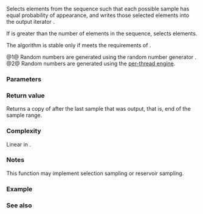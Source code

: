 {{cpp/experimental/title|sample}}
{{cpp/experimental/lib_extensions/navbar}}

{{dcl begin}}
{{dcl header|experimental/algorithm}}
{{dcl|num=1|since=libfund_ts|
template&lt; class PopulationIterator, class SampleIterator,
          class Distance, class URBG &gt;
SampleIterator sample( PopulationIterator first, PopulationIterator last,
                       SampleIterator out, Distance n, 
                       URBG&amp;&amp; g );
}}
{{dcl|num=2|since=libfund_ts_2|
template&lt; class PopulationIterator, class SampleIterator, class Distance &gt;
SampleIterator sample( PopulationIterator first, PopulationIterator last,
                       SampleIterator out, Distance n );
}}
{{dcl end}}

Selects {{c|n}} elements from the sequence {{range|first|last}} such that each possible sample has equal probability of appearance, and writes those selected elements into the output iterator {{c|out}}.

If {{c|n}} is greater than the number of elements in the sequence, selects {{c|last - first}} elements.

The algorithm is stable only if {{tt|PopulationIterator}} meets the requirements of {{named req|ForwardIterator}}.

@1@ Random numbers are generated using the random number generator {{c|g}}.
@2@ Random numbers are generated using the [[cpp/experimental/lib extensions 2#Simple random number generation facilities|per-thread engine]].

===Parameters===
{{par begin}}
{{par|first, last|pair of iterators forming the range from which to make the sampling (the population)}}
{{par|out|the output iterator where the samples are written. Must not be in the range {{range|first|last}}}}
{{par|n|number of samples to make}}
{{par|g|the random number generator used as the source of randomness}}
{{par req named|PopulationIterator|InputIterator}}
{{par req named|SampleIterator|OutputIterator}}
{{par req|{{tt|SampleIterator}} must also meet the requirements of {{named req|RandomAccessIterator}} if {{tt|PopulationIterator}} doesn't meet {{named req|ForwardIterator}}.}}
{{par req|{{tt|PopulationIterator}}'s value type must be writeable to {{c|out}}.}}
{{par req|{{tt|Distance}} must be an integer type.}}
{{par req|{{tt|URBG}} must meet the requirements of {{named req|UniformRandomBitGenerator}} and its return type must be convertible to {{tt|Distance}}.}}
{{par end}}

===Return value===
Returns a copy of {{c|out}} after the last sample that was output, that is, end of the sample range.

===Complexity===
Linear in {{c|std::distance(first, last)}}.

===Notes===
This function may implement selection sampling or reservoir sampling.

===Example===
{{example
|code=
#include &lt;experimental/algorithm&gt;
#include &lt;iostream&gt;
#include &lt;iterator&gt;
#include &lt;random&gt;
#include &lt;string&gt;
 
int main()
{
    std::string in = "abcdefgh", out;
    std::experimental::sample(in.begin(), in.end(), std::back_inserter(out),
                              5, std::mt19937{std::random_device{}()});
    std::cout &lt;&lt; "five random letters out of " &lt;&lt; in &lt;&lt; " : " &lt;&lt; out &lt;&lt; '\n';
}
|p=true
|output=
five random letters out of abcdefgh : cdefg
}}

===See also===
{{dsc begin}}
{{dsc inc|cpp/algorithm/dsc random_shuffle}}
{{dsc end}}

{{langlinks|zh}}